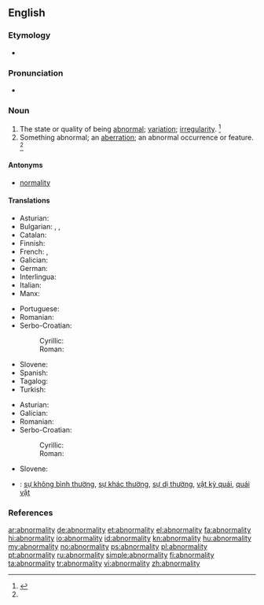 ==English==

===Etymology===
* {{suffix|abnormal|ity}}

===Pronunciation===
* {{a|US}} {{IPA|/ˌæbˌnɔɹˈmæl.ət.i/|/ˌæbˌnɔɹˈmæl.ɪt.i/|/ˌæbˌnɚˈmæl.ət.i/|/ˌæbˌnɚˈmæl.ɪt.i/}}

===Noun===
{{en-noun|abnormalities|-}}

# The state or quality of being [[abnormal]]; [[variation]]; [[irregularity]]. {{defdate|First attested in the mid 19<sup>th</sup> century.}}<ref name=SOED>{{reference-book | last =| first = | authorlink =  | coauthors =  | editor =Brown, Lesley  | others =  | title = The Shorter Oxford English Dictionary | origdate =  | origyear = 1933| origmonth =  | url =  | format =  | accessdate =  | accessyear =  | accessmonth =  | edition = 5th | date =  | year =2003| month =  | publisher =Oxford University Press  | location =Oxford, UK | language =  | id =  | doi = | isbn =978-0-19-860575-7 | lccn = | ol = | pages =6| chapter =  | chapterurl =  | quote =}}</ref>
# Something abnormal; an [[aberration]]; an abnormal occurrence or feature. {{defdate|First attested in the mid 19<sup>th</sup> century.}}<ref name=SOED/>

====Antonyms====
* [[normality]]

====Translations====
{{trans-top|state of being abnormal}}
* Asturian: {{t-|ast|anormalidá|f}}
* Bulgarian: {{t+|bg|неправилност}}, {{t+|bg|необичайност}}, {{t+|bg|ненормалност}}
* Catalan: {{t-|ca|anormalitat|f}}
* Finnish: {{t-|fi|poikkeavuus}}
* French: {{t+|fr|anomalie|f}}, {{t+|fr|anormalité|f}}
* Galician: {{t+|gl|anormalidade|f}}
* German: {{t+|de|Abweichung}}
* Interlingua: {{t-|ia|anormalitate}}
* Italian: {{t+|it|anomalia|f}}
* Manx: {{t-|gv|neureiltys|m}}
{{trans-mid}}
* Portuguese: {{t+|pt|anormalidade}}
* Romanian: {{t+|ro|anormalitate|f}}
* Serbo-Croatian:
*: Cyrillic: {{t-|sh|абнормалност|f|alt=абнорма́лно̄ст}}
*: Roman: {{t-|sh|abnormalnost|f|alt=abnormálnōst}}
* Slovene: {{t-|sl|abnormalnost|f|alt=àbnormálnost}}
* Spanish: {{t-|es|anormalidad|f}}
* Tagalog: {{t-|tl|abnormalidad}}
* Turkish: {{t+|tr|anormallik}}
{{trans-bottom}}

{{trans-top|something abnormal}}
* Asturian: {{t-|ast|anormalidá|f}}
* Galician: {{t+|gl|anormalidade|f}}
* Romanian: {{t+|ro|anormalitate|f}}
* Serbo-Croatian:
*: Cyrillic: {{t-|sh|абнормалност|f|alt=абнорма́лно̄ст}}
*: Roman: {{t-|sh|abnormalnost|f|alt=abnormálnōst}}
{{trans-mid}}
* Slovene: {{t-|sl|abnormalnost|f|alt=àbnormálnost}}
{{trans-bottom}}

{{checktrans-top}}
* {{ttbc|vi}}: [[sự không bình thường]], [[sự khác thường]], [[sự dị thường]], [[vật kỳ quái]], [[quái vật]]
{{trans-mid}}
{{trans-bottom}}

===References===
<references/>

[[ar:abnormality]]
[[de:abnormality]]
[[et:abnormality]]
[[el:abnormality]]
[[fa:abnormality]]
[[hi:abnormality]]
[[io:abnormality]]
[[id:abnormality]]
[[kn:abnormality]]
[[hu:abnormality]]
[[my:abnormality]]
[[no:abnormality]]
[[ps:abnormality]]
[[pl:abnormality]]
[[pt:abnormality]]
[[ru:abnormality]]
[[simple:abnormality]]
[[fi:abnormality]]
[[ta:abnormality]]
[[tr:abnormality]]
[[vi:abnormality]]
[[zh:abnormality]]